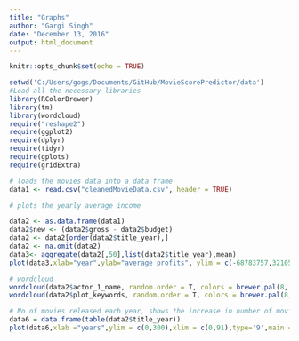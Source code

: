 ```yaml
---
title: "Graphs"
author: "Gargi Singh"
date: "December 13, 2016"
output: html_document
---
```


```r
knitr::opts_chunk$set(echo = TRUE)
```

```r
setwd('C:/Users/gogs/Documents/GitHub/MovieScorePredictor/data')
#Load all the necessary libraries
library(RColorBrewer)
library(tm)
library(wordcloud)
require("reshape2")
require(ggplot2)
require(dplyr)
require(tidyr)
require(gplots)
require(gridExtra)

# loads the movies data into a data frame
data1 <- read.csv("cleanedMovieData.csv", header = TRUE)

# plots the yearly average income

data2 <- as.data.frame(data1)
data2$new <- (data2$gross - data2$budget)
data2 <- data2[order(data2$title_year),]
data2 <- na.omit(data2)
data3<- aggregate(data2[,50],list(data2$title_year),mean)
plot(data3,xlab="year",ylab="average profits", ylim = c(-68783757,321057707), type='l', main = "Average profits over Time")

# wordcloud
wordcloud(data2$actor_1_name, random.order = T, colors = brewer.pal(8, "Dark2"), max.words = 200,scale = c(1.5,.5))
wordcloud(data2$plot_keywords, random.order = T, colors = brewer.pal(8, "Dark2"), max.words = 200,scale = c(1.5,.5))

# No of movies released each year, shows the increase in number of movies 
data6 = data.frame(table(data2$title_year))
plot(data6,xlab ="years",ylim = c(0,300),xlim = c(0,91),type='9',main = "Number of movies released over time")



```
